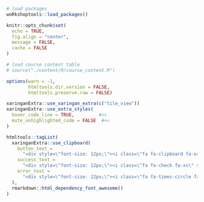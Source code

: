 ```r
# load packages
woRkshoptools::load_packages()

knitr::opts_chunk$set(
  echo = TRUE, 
  fig.align = "center", 
  message = FALSE, 
  cache = FALSE
)

# load course content table
# source("./content/R/course_content.R")

options(warn = -1,
        htmltools.dir.version = FALSE,
        htmltools.preserve.raw = FALSE)

xaringanExtra::use_xaringan_extra(c("tile_view"))
xaringanExtra::use_extra_styles(
  hover_code_line = TRUE,         #<<
  mute_unhighlighted_code = FALSE  #<<
)

```

```r
htmltools::tagList(
  xaringanExtra::use_clipboard(
    button_text = 
      "<div style=\"font-size: 12px;\"><i class=\"fa fa-clipboard fa-xs\"></i></div>",
    success_text = 
      "<div style=\"font-size: 12px;\"><i class=\"fa fa-check fa-xs\" style=\"color: #90BE6D\"></i></div>",
    error_text = 
      "<div style=\"font-size: 12px;\"><i class=\"fa fa-times-circle fa-xs\" style=\"color: #F94144\"></i></div>"
  ),
  rmarkdown::html_dependency_font_awesome()
)
```

